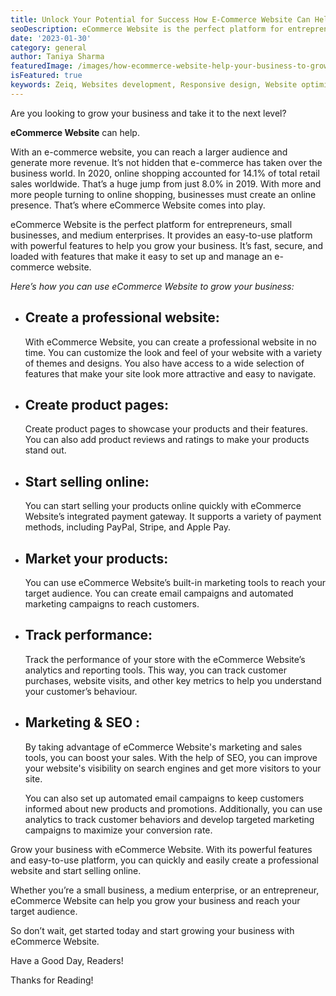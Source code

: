 ```yaml
---
title: Unlock Your Potential for Success How E-Commerce Website Can Help Grow Your Business!
seoDescription: eCommerce Website is the perfect platform for entrepreneurs, small businesses, and medium enterprises. It provides an easy-to-use platform with powerful features to help you grow your business. It’s fast, secure, and loaded with features that make it easy to set up and manage an e-commerce website.
date: '2023-01-30'
category: general
author: Taniya Sharma
featuredImage: /images/how-ecommerce-website-help-your-business-to-grow.jpg
isFeatured: true
keywords: Zeiq, Websites development, Responsive design, Website optimization, E-commerce development, Content management systems (CMS), Website security, Search engine optimization (SEO), JavaScript frameworks , React, Nextjs, Cloud hosting (e.g. AWS, Azure, Google Cloud)
---
```


Are you looking to grow your business and take it to the next level?

**eCommerce Website** can help.

With an e-commerce website, you can reach a larger audience and generate more revenue. It’s not hidden that e-commerce has taken over the business world. In 2020, online shopping accounted for 14.1% of total retail sales worldwide. That’s a huge jump from just 8.0% in 2019. With more and more people turning to online shopping, businesses must create an online presence. That’s where eCommerce Website comes into play.

eCommerce Website is the perfect platform for entrepreneurs, small businesses, and medium enterprises. It provides an easy-to-use platform with powerful features to help you grow your business. It’s fast, secure, and loaded with features that make it easy to set up and manage an e-commerce website.

_Here’s how you can use eCommerce Website to grow your business:_

- ## Create a professional website:

  With eCommerce Website, you can create a professional website in no time. You can customize the look and feel of your website with a variety of themes and designs. You also have access to a wide selection of features that make your site look more attractive and easy to navigate.

- ## Create product pages:

  Create product pages to showcase your products and their features. You can also add product reviews and ratings to make your products stand out.

- ## Start selling online:

  You can start selling your products online quickly with eCommerce Website’s integrated payment gateway. It supports a variety of payment methods, including PayPal, Stripe, and Apple Pay.

- ## Market your products:

  You can use eCommerce Website’s built-in marketing tools to reach your target audience. You can create email campaigns and automated marketing campaigns to reach customers.

- ## Track performance:

  Track the performance of your store with the eCommerce Website’s analytics and reporting tools. This way, you can track customer purchases, website visits, and other key metrics to help you understand your customer’s behaviour.

- ## Marketing & SEO :

  By taking advantage of eCommerce Website's marketing and sales tools, you can boost your sales. With the help of SEO, you can improve your website's visibility on search engines and get more visitors to your site.

  You can also set up automated email campaigns to keep customers informed about new products and promotions. Additionally, you can use analytics to track customer behaviors and develop targeted marketing campaigns to maximize your conversion rate.

Grow your business with eCommerce Website. With its powerful features and easy-to-use platform, you can quickly and easily create a professional website and start selling online.

Whether you’re a small business, a medium enterprise, or an entrepreneur, eCommerce Website can help you grow your business and reach your target audience.

So don’t wait, get started today and start growing your business with eCommerce Website.

Have a Good Day, Readers!

Thanks for Reading!
